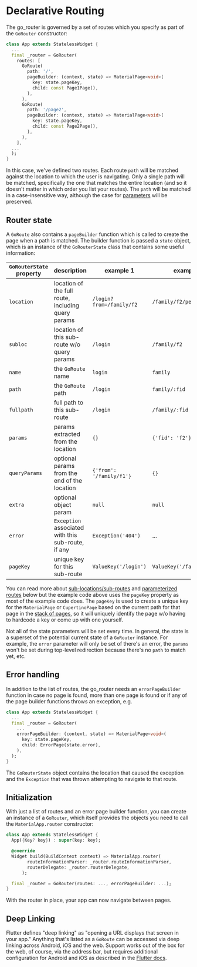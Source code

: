 # Declarative Routing

The go_router is governed by a set of routes which you specify as part of the
`GoRouter` constructor:

```dart
class App extends StatelessWidget {
  ...
  final _router = GoRouter(
    routes: [
      GoRoute(
        path: '/',
        pageBuilder: (context, state) => MaterialPage<void>(
          key: state.pageKey,
          child: const Page1Page(),
        ),
      ),
      GoRoute(
        path: '/page2',
        pageBuilder: (context, state) => MaterialPage<void>(
          key: state.pageKey,
          child: const Page2Page(),
        ),
      ),
    ],
  ...
  );
}
```

In this case, we've defined two routes. Each route `path` will be matched
against the location to which the user is navigating. Only a single path will be
matched, specifically the one that matches the entire location (and so it
doesn't matter in which order you list your routes). The `path` will be matched
in a case-insensitive way, although the case for [parameters](#parameters) will
be preserved.

## Router state

A `GoRoute` also contains a `pageBuilder` function which is called to create the
page when a path is matched. The builder function is passed a `state` object,
which is an instance of the `GoRouterState` class that contains some useful
information:

| `GoRouterState` property | description                                        | example 1                | example 2                  |
| ------------------------ | -------------------------------------------------- | ------------------------ | -------------------------- |
| `location`               | location of the full route, including query params | `/login?from=/family/f2` | `/family/f2/person/p1`     |
| `subloc`                 | location of this sub-route w/o query params        | `/login`                 | `/family/f2`               |
| `name`                   | the `GoRoute` name                                 | `login`                  | `family`                   |
| `path`                   | the `GoRoute` path                                 | `/login`                 | `family/:fid`              |
| `fullpath`               | full path to this sub-route                        | `/login`                 | `/family/:fid`             |
| `params`                 | params extracted from the location                 | `{}`                     | `{'fid': 'f2'}`            |
| `queryParams`            | optional params from the end of the location       | `{'from': '/family/f1'}` | `{}`                       |
| `extra`                  | optional object param                              | `null`                   | `null`                     |
| `error`                  | `Exception` associated with this sub-route, if any | `Exception('404')`       | ...                        |
| `pageKey`                | unique key for this sub-route                      | `ValueKey('/login')`     | `ValueKey('/family/:fid')` |

You can read more about [sub-locations/sub-routes](#sub-routes) and
[parameterized routes](#parameters) below but the example code above uses the
`pageKey` property as most of the example code does. The `pageKey` is used to
create a unique key for the `MaterialPage` or `CupertinoPage` based on the
current path for that page in the [stack of pages](#sub-routes), so it will
uniquely identify the page w/o having to hardcode a key or come up with one
yourself.

Not all of the state parameters will be set every time. In general, the state is
a superset of the potential current state of a `GoRouter` instance. For example,
the `error` parameter will only be set of there's an error, the `params` won't
be set during top-level redirection because there's no `path` to match yet, etc.

## Error handling

In addition to the list of routes, the go_router needs an `errorPageBuilder`
function in case no page is found, more than one page is found or if any of the
page builder functions throws an exception, e.g.

```dart
class App extends StatelessWidget {
  ...
  final _router = GoRouter(
    ...
    errorPageBuilder: (context, state) => MaterialPage<void>(
      key: state.pageKey,
      child: ErrorPage(state.error),
    ),
  );
}
```

The `GoRouterState` object contains the location that caused the exception and
the `Exception` that was thrown attempting to navigate to that route.

## Initialization

With just a list of routes and an error page builder function, you can create an
instance of a `GoRouter`, which itself provides the objects you need to call the
`MaterialApp.router` constructor:

```dart
class App extends StatelessWidget {
  App({Key? key}) : super(key: key);

  @override
  Widget build(BuildContext context) => MaterialApp.router(
        routeInformationParser: _router.routeInformationParser,
        routerDelegate: _router.routerDelegate,
      );

  final _router = GoRouter(routes: ..., errorPageBuilder: ...);
}
```

With the router in place, your app can now navigate between pages.

## Deep Linking

Flutter defines "deep linking" as "opening a URL displays that screen in your
app." Anything that's listed as a `GoRoute` can be accessed via deep linking
across Android, iOS and the web. Support works out of the box for the web, of
course, via the address bar, but requires additional configuration for Android
and iOS as described in the [Flutter
docs](https://flutter.dev/docs/development/ui/navigation/deep-linking).
